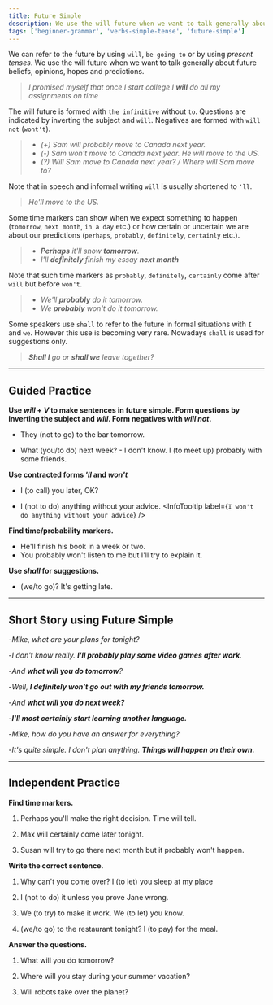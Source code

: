 ```yaml
---
title: Future Simple
description: We use the will future when we want to talk generally about future beliefs, opinions, hopes and predictions
tags: ['beginner-grammar', 'verbs-simple-tense', 'future-simple']
---
```



We can refer to the future by using `will`, `be going to` or by using _present tenses_. We use the will future when we want to talk generally about future beliefs, opinions, hopes and predictions.

> _I promised myself that once I start college I **will** do all my assignments on time_

The will future is formed with `the infinitive` without `to`. Questions are indicated by inverting the subject and `will`. Negatives are formed with `will not` (`wont't`).

> - _(+) Sam will probably move to Canada next year._
> - _(-) Sam won't move to Canada next year. He will move to the US._
> - _(?) Will Sam move to Canada next year? / Where will Sam move to?_

Note that in speech and informal writing `will` is usually shortened to `'ll`.

> _He'll move to the US._

Some time markers can show when we expect something to happen (`tomorrow`, `next month`, `in a day` etc.) or how certain or uncertain we are about our predictions (`perhaps`, `probably`, `definitely`, `certainly` etc.).

> - _**Perhaps** it'll snow **tomorrow**._
> - _I'll **definitely** finish my essay **next month**_

Note that such time markers as `probably`, `definitely`, `certainly` come after `will` but before `won't`.

> - _We'll **probably** do it tomorrow._
> - _We **probably** won't do it tomorrow._

Some speakers use `shall` to refer to the future in formal situations with `I` and `we`. However this use is becoming very rare. Nowadays `shall` is used for suggestions only.

> _**Shall I** go or **shall we** leave together?_

---

## Guided Practice

**Use _will_ + _V_ to make sentences in future simple. Form questions by inverting the subject and _will_. Form negatives with _will not_.**

- They (not to go) to the bar tomorrow. <InfoTooltip label="will not go" />

- What (you/to do) next week? - I don't know. I (to meet up) probably with some friends. <InfoTooltip label="What will you do next week?, I will probably meet up with some friends" />

**Use contracted forms _'ll_ and _won't_**

- I (to call) you later, OK? <InfoTooltip label="I'll call you later, OK?" />

- I (not to do) anything without your advice. <InfoTooltip label={`I won't do anything without your advice`} />

**Find time/probability markers.**

- He'll finish his book in a week or two. <InfoTooltip label="week or two"/>
- You probably won't listen to me but I'll try to explain it. <InfoTooltip label="probably" />

**Use _shall_ for suggestions.**

- (we/to go)? It's getting late. <InfoTooltip label="Shall we go?" />

---

## Short Story using Future Simple

-_Mike, what are your plans for tonight?_

-_I don't know really. **I'll probably play some video games after work**._

-_And **what will you do tomorrow**?_

-_Well, **I definitely won't go out with my friends tomorrow.**_

-_And **what will you do next week?**_

-_**I'll most certainly start learning another language.**_

-_Mike, how do you have an answer for everything?_

-_It's quite simple. I don't plan anything. **Things will happen on their own.**_

---

## Independent Practice

**Find time markers.**

1. Perhaps you'll make the right decision. Time will tell. <InfoTooltip label="perhaps" />

2. Max will certainly come later tonight. <InfoTooltip label="certainly, later tonight" />

3. Susan will try to go there next month but it probably won't happen. <InfoTooltip label="next month, probably" />

**Write the correct sentence.**

1. Why can't you come over? I (to let) you sleep at my place <InfoTooltip label="I'll let you sleep at my place" />

2. I (not to do) it unless you prove Jane wrong. <InfoTooltip label="I won't do it unless you prove Jane wrong" />

3. We (to try) to make it work. We (to let) you know. <InfoTooltip label="We'll try to make it work. We'll let you know" />

4. (we/to go) to the restaurant tonight? I (to pay) for the meal. <InfoTooltip label="Shall we go to the restaurant tonight? I'll pay for the meal" />

**Answer the questions.**

1. What will you do tomorrow? <InfoTooltip label="I'll probably stay at home and sleep the whole day" />

2. Where will you stay during your summer vacation? <InfoTooltip label="I'll stay at my friends' place" />

3. Will robots take over the planet? <InfoTooltip label="Robots won't take over the planet. / I don't think that robots will take over the planet." />
